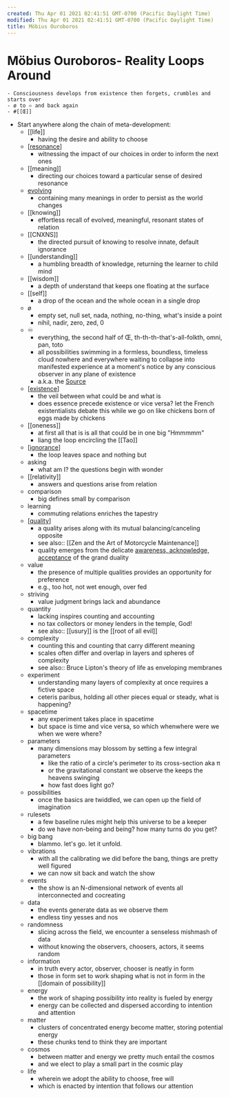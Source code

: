 ```yaml
---
created: Thu Apr 01 2021 02:41:51 GMT-0700 (Pacific Daylight Time)
modified: Thu Apr 01 2021 02:41:51 GMT-0700 (Pacific Daylight Time)
title: Möbius Ouroboros
---
```

# Möbius Ouroboros- Reality Loops Around
    - Consciousness develops from existence then forgets, crumbles and starts over
    - ø to ♾ and back again
    - #[[Œ]]
- Start anywhere along the chain of meta-development:
    - [[life]]
        - having the desire and ability to choose
    - [[resonance]]
        - witnessing the impact of our choices in order to inform the next ones
    - [[meaning]]
        - directing our choices toward a particular sense of desired resonance
    - [evolving]([[evolution]])
        - containing many meanings in order to persist as the world changes
    - [[knowing]]
        - effortless recall of evolved, meaningful, resonant states of relation
    - [[CNXNS]]
        - the directed pursuit of knowing to resolve innate, default ignorance
    - [[understanding]]
        - a humbling breadth of knowledge, returning the learner to child mind
    - [[wisdom]]
        - a depth of understand that keeps one floating at the surface
    - [[self]]
        - a drop of the ocean and the whole ocean in a single drop
    - ø
        - empty set, null set, nada, nothing, no-thing, what's inside a point
        - nihil, nadir, zero, zed, 0
    - ♾
        - everything, the second half of Œ, th-th-th-that's-all-folkth, omni, pan, toto
        - all possibilities swimming in a formless, boundless, timeless cloud nowhere and everywhere waiting to collapse into manifested experience at a moment's notice by any conscious observer in any plane of existence
        - a.k.a. the [Source]([[source]])
    - [[existence]]
        - the veil between what could be and what is
        - does essence precede existence or vice versa? let the French existentialists debate this while we go on like chickens born of eggs made by chickens
    - [[oneness]]
        - at first all that is is all that could be in one big "Hmmmmm"
        - liang the loop encircling the [[Tao]]
    - [[ignorance]]
        - the loop leaves space and nothing but
    - asking
        - what am I? the questions begin with wonder
    - [[relativity]]
        - answers and questions arise from relation
    - comparison
        - big defines small by comparison
    - learning
        - commuting relations enriches the tapestry
    - [[quality]]
        - a quality arises along with its mutual balancing/canceling opposite
        - see also:: [[Zen and the Art of Motorcycle Maintenance]]
        - quality emerges from the delicate [awareness, acknowledge, acceptance]([[AAA]]) of the grand duality
    - value
        - the presence of multiple qualities provides an opportunity for preference
        - e.g., too hot, not wet enough, over fed
    - striving
        - value judgment brings lack and abundance
    - quantity
        - lacking inspires counting and accounting
        - no tax collectors or money lenders in the temple, God!
        - see also:: [[usury]] is the [[root of all evil]]
    - complexity
        - counting this and counting that carry different meaning
        - scales often differ and overlap in layers and spheres of complexity
        - see also:: Bruce Lipton's theory of life as enveloping membranes
    - experiment
        - understanding many layers of complexity at once requires a fictive space
        - ceteris paribus, holding all other pieces equal or steady, what is happening?
    - spacetime
        - any experiment takes place in spacetime
        - but space is time and vice versa, so which whenwhere were we when we were where?
    - parameters
        - many dimensions may blossom by setting a few integral parameters
            - like the ratio of a circle's perimeter to its cross-section aka π
            - or the gravitational constant we observe the keeps the heavens swinging
            - how fast does light go?
    - possibilities
        - once the basics are twiddled, we can open up the field of imagination
    - rulesets
        - a few baseline rules might help this universe to be a keeper
        - do we have non-being and being? how many turns do you get? 
    - big bang
        - blammo. let's go. let it unfold.
    - vibrations
        - with all the calibrating we did before the bang, things are pretty well figured
        - we can now sit back and watch the show
    - events
        - the show is an N-dimensional network of events all interconnected and cocreating
    - data
        - the events generate data as we observe them
        - endless tiny yesses and nos
    - randomness
        - slicing across the field, we encounter a senseless mishmash of data
        - without knowing the observers, choosers, actors, it seems random
    - information
        - in truth every actor, observer, chooser is neatly in form
        - those in form set to work shaping what is not in form in the [[domain of possibility]]
    - energy
        - the work of shaping possibility into reality is fueled by energy
        - energy can be collected and dispersed according to intention and attention
    - matter
        - clusters of concentrated energy become matter, storing potential energy
        - these chunks tend to think they are important
    - cosmos
        - between matter and energy we pretty much entail the cosmos
        - and we elect to play a small part in the cosmic play
    - life
        - wherein we adopt the ability to choose, free will
        - which is enacted by intention that follows our attention

[//begin]: # "Autogenerated link references for markdown compatibility"
[resonance]: resonance "Resonance"
[existence]: existence "existence"
[ignorance]: ignorance "Ignorance"
[quality]: quality "quality"
[//end]: # "Autogenerated link references"